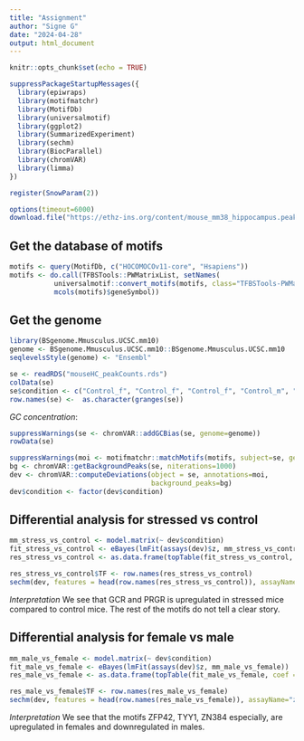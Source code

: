 ---
title: "Assignment"
author: "Signe G"
date: "2024-04-28"
output: html_document
---

```{r setup, include=FALSE}
knitr::opts_chunk$set(echo = TRUE)
```

```{r}
suppressPackageStartupMessages({
  library(epiwraps)
  library(motifmatchr)
  library(MotifDb)
  library(universalmotif)
  library(ggplot2)
  library(SummarizedExperiment)
  library(sechm)
  library(BiocParallel)
  library(chromVAR)
  library(limma)
})

register(SnowParam(2))

```

```{r, eval=FALSE}
options(timeout=6000)
download.file("https://ethz-ins.org/content/mouse_mm38_hippocampus.peakCounts.SE.rds", "mouseHC_peakCounts.rds", mode="wb")

```
## Get the database of motifs

```{r}
motifs <- query(MotifDb, c("HOCOMOCOv11-core", "Hsapiens"))
motifs <- do.call(TFBSTools::PWMatrixList, setNames(
           universalmotif::convert_motifs(motifs, class="TFBSTools-PWMatrix"),
           mcols(motifs)$geneSymbol))
```


## Get the genome
```{r}
library(BSgenome.Mmusculus.UCSC.mm10)
genome <- BSgenome.Mmusculus.UCSC.mm10::BSgenome.Mmusculus.UCSC.mm10
seqlevelsStyle(genome) <- "Ensembl"
```


```{r}
se <- readRDS("mouseHC_peakCounts.rds")
colData(se)
se$condition <- c("Control_f", "Control_f", "Control_f", "Control_m", "Control_m", "Control_m", "FSS_f", "FSS_f", "FSS_f", "FSS_m", "FSS_m", "FSS_m")
row.names(se) <-  as.character(granges(se))

```

*GC concentration*:
```{r}
suppressWarnings(se <- chromVAR::addGCBias(se, genome=genome))
rowData(se)
```

```{r}
suppressWarnings(moi <- motifmatchr::matchMotifs(motifs, subject=se, genome=genome))
bg <- chromVAR::getBackgroundPeaks(se, niterations=1000)
dev <- chromVAR::computeDeviations(object = se, annotations=moi,
                                   background_peaks=bg)
dev$condition <- factor(dev$condition)
```


## Differential analysis for stressed vs control

```{r}
mm_stress_vs_control <- model.matrix(~ dev$condition)
fit_stress_vs_control <- eBayes(lmFit(assays(dev)$z, mm_stress_vs_control))
res_stress_vs_control <- as.data.frame(topTable(fit_stress_vs_control, coef = "dev$conditionFSS_f", number = Inf))

```

```{r}
res_stress_vs_control$TF <- row.names(res_stress_vs_control)
sechm(dev, features = head(row.names(res_stress_vs_control)), assayName="z", top_annotation = c("condition", "depth"))
```

*Interpretation*
We see that GCR and PRGR is upregulated in stressed mice compared to control mice. The rest of the motifs do not tell a clear story.

## Differential analysis for female vs male
```{r}
mm_male_vs_female <- model.matrix(~ dev$condition)
fit_male_vs_female <- eBayes(lmFit(assays(dev)$z, mm_male_vs_female))
res_male_vs_female <- as.data.frame(topTable(fit_male_vs_female, coef = "dev$conditionControl_m", number = Inf))
```

```{r}
res_male_vs_female$TF <- row.names(res_male_vs_female)
sechm(dev, features = head(row.names(res_male_vs_female)), assayName="z", top_annotation = c("condition", "depth"))
```

*Interpretation*
We see that the motifs ZFP42, TYY1, ZN384 especially, are upregulated in females and downregulated in males. 
